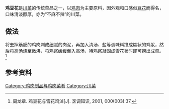 '''鸡豆花'''是[[川菜|川菜]]的传统菜品之一，以[[鸡肉|鸡肉]]为主要原料，因外观和口感似[[豆花|豆花]]而得名，口味清淡醇厚，亦为“不麻不辣”的川菜。

==做法==
将去掉筋膜的鸡肉剁成细腻的肉泥，再加入清汤、盐等调味料搅成糊状的鸡浆，然后将[[高汤|高汤]]烧至微沸，将鸡浆缓缓倒入高汤，待鸡浆凝固成雪花状时即可捞出成菜。<ref>周龙章. 鸡豆花与雪花鸡淖[J]. 烹调知识, 2001, 000(003):37.</ref>

==参考资料==
{{reflist}}

{{食物小作品}}

[[Category:鸡肉制品与鸡肉菜肴|Category:鸡肉制品与鸡肉菜肴]]
[[Category:川菜|Category:川菜]]